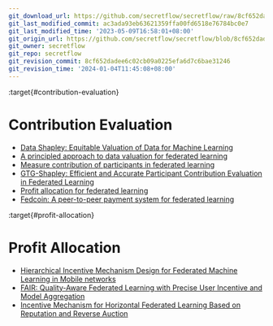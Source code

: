 ```yaml
---
git_download_url: https://github.com/secretflow/secretflow/raw/8cf652dadee6c02cb09a0225efa6d7c6bae31246/docs/awesome-pets/papers/applications/ppml/fl/incentive.md
git_last_modified_commit: ac3ada93eb63621359ffa00fd6518e76784bc0e7
git_last_modified_time: '2023-05-09T16:58:01+08:00'
git_origin_url: https://github.com/secretflow/secretflow/blob/8cf652dadee6c02cb09a0225efa6d7c6bae31246/docs/awesome-pets/papers/applications/ppml/fl/incentive.md
git_owner: secretflow
git_repo: secretflow
git_revision_commit: 8cf652dadee6c02cb09a0225efa6d7c6bae31246
git_revision_time: '2024-01-04T11:45:08+08:00'
---
```


:target{#contribution-evaluation}

# Contribution Evaluation

- [Data Shapley: Equitable Valuation of Data for Machine Learning](https://arxiv.org/pdf/1904.02868.pdf)
- [A principled approach to data valuation for federated learning](https://arxiv.org/pdf/2009.06192.pdf)
- [Measure contribution of participants in federated learning](https://arxiv.org/pdf/1909.08525.pdf)
- [GTG-Shapley: Efficient and Accurate Participant Contribution Evaluation in Federated Learning](https://arxiv.org/pdf/2109.02053.pdf)
- [Profit allocation for federated learning](https://hufudb.com/static/paper/2019/BigData2019_Profit%20Allocation%20for%20Federated%20Learning.pdf)
- [Fedcoin: A peer-to-peer payment system for federated learning](https://arxiv.org/pdf/2002.11711.pdf)

:target{#profit-allocation}

# Profit Allocation

- [Hierarchical Incentive Mechanism Design for Federated Machine Learning in Mobile networks](https://dr.ntu.edu.sg/bitstream/10356/144299/2/Hierarchical%20Incentive%20Mechanism%20Design%20for%20Federated%20Machine%20Learning%20in%20Mobile%20Networks.pdf)
- [FAIR: Quality-Aware Federated Learning with Precise User Incentive and Model Aggregation](https://www.cs.sjtu.edu.cn/~yichao/assets/publications/infocom21_deng.pdf)
- [Incentive Mechanism for Horizontal Federated Learning Based on Reputation and Reverse Auction](https://dl.acm.org/doi/abs/10.1145/3442381.3449888)
